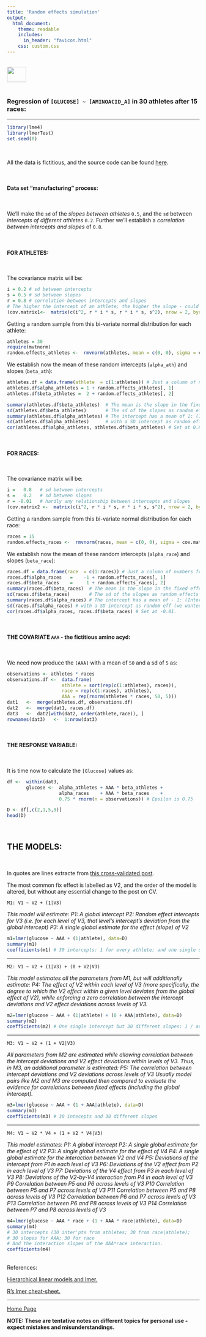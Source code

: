 ```yaml
---
title: 'Random effects simulation'
output: 
  html_document:
    theme: readable
    includes:
      in_header: "favicon.html" 
    css: custom.css
---
```


<br>
<a href="http://rinterested.github.io/statistics/index.html">
<img HEIGHT="40" WIDTH="50" src="logo.PNG"></a>
<br><br>


### Regression of `[GLUCOSE] ~ [AMINOACID_A]` in 30 athletes after 15 races:

---


```r
library(lme4)
library(lmerTest)
set.seed(0)
```

<br>

All the data is fictitious, and the source code can be found [here](https://github.com/RInterested/SIMULATIONS_and_PROOFS/blob/master/athletes%20mixed%20effects).

<br>

#### Data set "manufacturing" process:

<br>

We'll make the `sd` of the *slopes between athletes* `0.5`, and the `sd` between *intercepts of different athletes* `0.2`. Further we'll establish a *correlation between intercepts and slopes* of `0.8`.

<br>

#### FOR ATHLETES:

<br>

The covariance matrix will be:

```r
i = 0.2 # sd between intercepts
s = 0.5 # sd between slopes
r = 0.8 # correlation between intercepts and slopes
# The higher the intercept of an athlete; the higher the slope - could be the opposite...
(cov.matrix1<-  matrix(c(i^2, r * i * s, r * i * s, s^2), nrow = 2, byrow = T))
```


Getting a random sample from this bi-variate normal distribution for each athlete:

```r
athletes = 30
require(mvtnorm)
random.effects_athletes <-  rmvnorm(athletes, mean = c(0, 0), sigma = cov.matrix1)
```

We establish now the mean of these random intercepts (`alpha_ath`) and slopes (`beta_ath`):

```r
athletes.df = data.frame(athlete  = c(1:athletes)) # Just a column of numbers from 1 to 30
athletes.df$alpha_athletes = 1 + random.effects_athletes[, 1]
athletes.df$beta_athletes =  2 + random.effects_athletes[, 2]

summary(athletes.df$beta_athletes)  # The mean is the slope in the fixed effects: 2 + random.effects[,2])
sd(athletes.df$beta_athletes)       # The sd of the slopes as random effects (we wanted 0.5)
summary(athletes.df$alpha_athletes) # The intercept has a mean of 1: (Intercept) fixed eff's
sd(athletes.df$alpha_athletes)      # with a SD intercept as random eff (we wanted 0.2)
cor(athletes.df$alpha_athletes, athletes.df$beta_athletes) # Set at 0.8.
```

<br>

#### FOR RACES:

<br>

The covariance matrix will be:

```r
i =   0.8   # sd between intercepts
s =   0.2   # sd between slopes
r = -0.01   # hardly any relationship between intercepts and slopes
(cov.matrix2 <-  matrix(c(i^2, r * i * s, r * i * s, s^2), nrow = 2, byrow = T))
```

Getting a random sample from this bi-variate normal distribution for each race:

```r
races = 15
random.effects_races <-  rmvnorm(races, mean = c(0, 0), sigma = cov.matrix2)
```

We establish now the mean of these random intercepts (`alpha_race`) and slopes (`beta_race`):

```r
races.df = data.frame(race  = c(1:races)) # Just a column of numbers from 1 to 15
races.df$alpha_races   =    -1 + random.effects_races[, 1]
races.df$beta_races    =     1 + random.effects_races[, 2]
summary(races.df$beta_races)  # The mean is the slope in the fixed effects: 1 + random.effects[,2])
sd(races.df$beta_races)       # The sd of the slopes as random effects (we wanted 0.2)
summary(races.df$alpha_races) # The intercept has a mean of - 1: (Intercept) fixed eff's
sd(races.df$alpha_races) # with a SD intercept as random eff (we wanted 0.8)
cor(races.df$alpha_races, races.df$beta_races) # Set at -0.01.
```


<br>

#### THE COVARIATE `AAA` - the fictitious amino acyd:

<br>

We need now produce the `[AAA]` with a mean of `50` and a sd of `5` as:

```r
observations <- athletes * races
observations.df <-  data.frame(
                    athlete = sort(rep(c(1:athletes), races)),
                    race = rep(c(1:races), athletes), 
                    AAA = rep(rnorm(athletes * races, 50, 5)))
dat1   <-  merge(athletes.df, observations.df)
dat2   <-  merge(dat1, races.df)
dat3   <-  dat2[with(dat2, order(athlete,race)), ]
rownames(dat3)   <-  1:nrow(dat3)
```

<br>

#### THE RESPONSE VARIABLE:

<br>

It is time now to calculate the `[Glucose]` values as:

```r
df <-  within(dat3, 
       glucose <-  alpha_athletes + AAA * beta_athletes +
                   alpha_races    + AAA * beta_races    +
                   0.75 * rnorm(n = observations)) # Epsilon is 0.75

D <- df[,c(2,1,5,8)]
head(D)
```


<br>

## THE MODELS:

<br>

In quotes are lines extracte from [this cross-validated post](http://stats.stackexchange.com/a/13173/67822).

The most common fix effect is labelled as V2, and the order of the model is altered, but without any essential change to the post on CV.

`M1: V1 ~ V2 + (1|V3)`

*This model will estimate:*
*P1: A global intercept*
*P2: Random effect intercepts for V3 (i.e. for each level of V3, that level's intercept's deviation from the global intercept)*
*P3: A single global estimate for the effect (slope) of V2*



```r
m1=lmer(glucose ~ AAA + (1|athlete), data=D)
summary(m1)
coefficients(m1) # 30 intercepts: 1 for every athlete; and one single slope for AAA
```

---

`M2: V1 ~ V2 + (1|V3) + (0 + V2|V3)`

*This model estimates all the parameters from M1, but will additionally estimate:*
*P4: The effect of V2 within each level of V3 (more specifically, the degree to which the V2 effect within a given level deviates from the global effect of V2), while enforcing a zero correlation between the intercept deviations and V2 effect deviations across levels of V3.*


```r
m2=lmer(glucose ~ AAA + (1|athlete) + (0 + AAA|athlete), data=D)
summary(m2)
coefficients(m2) # One single intercept but 30 different slopes: 1 / athlete
```

---

`M3: V1 ~ V2 + (1 + V2|V3)`

*All parameters from M2 are estimated while allowing correlation between the intercept deviations and V2 effect deviations within levels of V3. Thus, in M3, an additional parameter is estimated:*
*P5: The correlation between intercept deviations and V2 deviations across levels of V3*
*Usually model pairs like M2 and M3 are computed then compared to evaluate the evidence for correlations between fixed effects (including the global intercept).*

```r
m3=lmer(glucose ~ AAA + (1 + AAA|athlete), data=D)
summary(m3)
coefficients(m3) # 30 intecepts and 30 different slopes
```

---

`M4: V1 ~ V2 * V4 + (1 + V2 * V4|V3)`

*This model estimates:*
*P1: A global intercept*
*P2: A single global estimate for the effect of V2*
*P3: A single global estimate for the effect of V4*
*P4: A single global estimate for the interaction between V2 and V4*
*P5: Deviations of the intercept from P1 in each level of V3*
*P6: Deviations of the V2 effect from P2 in each level of V3*
*P7: Deviations of the V4 effect from P3 in each level of V3*
*P8: Deviations of the V2-by-V4 interaction from P4 in each level of V3*
*P9 Correlation between P5 and P6 across levels of V3*
*P10 Correlation between P5 and P7 across levels of V3*
*P11 Correlation between P5 and P8 across levels of V3*
*P12 Correlation between P6 and P7 across levels of V3*
*P13 Correlation between P6 and P8 across levels of V3*
*P14 Correlation between P7 and P8 across levels of V3*


```r
m4=lmer(glucose ~ AAA * race + (1 + AAA * race|athlete), data=D) 
summary(m4)
# 30 intercepts (30 inter'pts from athletes; 30 from race|athlete);
# 30 slopes for AAA; 30 for race
# And the interaction slopes of the AAA*race interaction.
coefficients(m4) 
```

<br>
References:

<a href="http://anythingbutrbitrary.blogspot.in/2012/10/hierarchical-linear-models-and-lmer.html">Hierarchical linear models and lmer.</a>

<a href="http://stats.stackexchange.com/a/13173/67822">R's lmer cheat-sheet.</a>

---
<a href="http://rinterested.github.io/statistics/index.html">Home Page</a>

**NOTE: These are tentative notes on different topics for personal use - expect mistakes and misunderstandings.**
